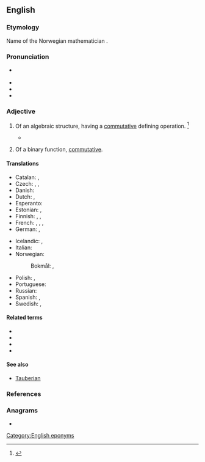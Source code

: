 {{also|Abelian}}
==English==
{{wikipedia}}

===Etymology===
Name of the Norwegian mathematician {{w|Niels Henrik Abel|Abel}} {{suffix|en||-ian}}.

===Pronunciation===
* {{a|US}} {{IPA|en|/əˈbi.li.ən/|/əˈbil.jən/|/əˈbiːlɪən/}}
* {{audio|en|LL-Q1860 (eng)-Vealhurl-abelian.wav|Audio (UK)}}
* {{audio|en|LL-Q1860 (eng)-Vealhurl-abelian2.wav|Audio (UK)}}
* {{audio|en|en-ca-abelian.ogg|Audio (CA)}}

===Adjective===
{{en-adj|-}}

# {{lb|en|mathematics}} Of an algebraic structure, having a [[commutative]] defining operation. {{defdate|Mid 19<sup>th</sup> century.}}<ref>{{R:SOED5|page=3}}</ref>
#* {{quote-book|en|year=1996|author=Barry Simon|title=Representations of Finite and Compact Groups|page=50|passage=The interesting aspect here is that U<sub>3</sub> is [[irreducible]], even though all [[irrep]]s over the [[complex]]es are one-dimensional because ℤ<sub>4</sub> is [[abelian]].}}
# {{lb|en|mathematics}} Of a binary function, [[commutative]].

====Translations====
{{trans-top|math: of a group}}
* Catalan: {{t+|ca|abelià}}, {{t|ca|commutatiu}}
* Czech: {{t|cs|Abelova|f}}, {{t|cs|abelovská|f}}, {{t|cs|komutativní}}
* Danish: {{t|da|abelsk}}
* Dutch: {{t+|nl|abels}}, {{t+|nl|commutatief}}
* Esperanto: {{t|eo|abela}}
* Estonian: {{t+|et|Abeli}}, {{t|et|kommutatiivne}}
* Finnish: {{t|fi|abelinen}}, {{t+|fi|kommutatiivinen}}, {{t|fi|Abelin}} {{qualifier|as in [[Abelin ryhmä]]}}
* French: {{t+|fr|abélien|m}}, {{t+|fr|abélienne|f}}, {{t+|fr|commutatif|m}}, {{t+|fr|commutative|f}}
* German: {{t|de|abelsch}}, {{t+|de|kommutativ}}
{{trans-mid}}
* Icelandic: {{t|is|Abel-|m}}, {{t|is|abelskur|m}}
* Italian: {{t+|it|abeliano}}
* Norwegian:
*: Bokmål: {{t|nb|abelsk}}, {{t|nb|kommutativ}}
* Polish: {{t|pl|abelowa|f}}, {{t|pl|przemienna|f}}
* Portuguese: {{t|pt|abeliano}}
* Russian: {{t+|ru|а́белев}}
* Spanish: {{t|es|abeliano}}, {{t|es|conmutativo}}
* Swedish: {{t+|sv|abelsk}}, {{t+|sv|kommutativ}}
{{trans-bottom}}

====Related terms====
* {{l|en|abelian algebra}}
* {{l|en|abelian group}}
* {{l|en|abelian operation}}
* {{l|en|abelian ring}}

====See also====
* [[Tauberian]]

===References===
<references/>

===Anagrams===
* {{anagrams|en|a=aabeiln|Liébana}}

[[Category:English eponyms]]